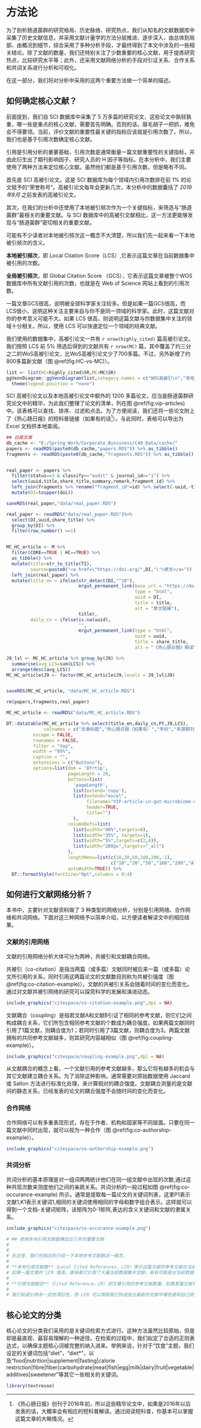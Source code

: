 # 方法论 {#method}

为了剖析肠道菌群的研究格局、历史脉络、研究热点，我们从知名的文献数据库中采集了历史文献信息，并采用文献计量学的方法分层推进、逐步深入，由总体到局部、由概况到细节，综合采用了多种分析手段，才最终得到了本文中涉及的一些相关结论。除了文献的数量，我们还特别关注了少数重要的核心文献，用于提炼研究热点，比较研究水平等；此外，还采用文献网络分析的手段对引证关系、合作关系和共词关系进行分析和可视化。

在这一部分，我们将对分析中采用的这两个重要方法做一个简单的描述。


## 如何确定核心文献？

前面提到，我们自 SCI 数据库中采集了 5 万多篇的研究论文，这些论文中孰轻孰重，哪一些是重点的核心文献，需要首先明确。否则的话，眉毛胡子一把抓，难免会不得要领。当前，评价文献的重要性最关键的指标应该就是引用次数了。所以，我们也是基于引用次数确定核心文献。


引用是引用分析的重要基础，引用次数是通常衡量一篇文献重要性的关键指标，并由此衍生出了期刊影响因子、研究人员的 H 因子等指标。在本分析中，我们主要使用了两种方法来定位核心文献。虽然他们都是基于引用次数，但是略有不同。

首先是 SCI 高被引论文。这是 SCI 数据库为每个领域内引用次数排在前 1% 的论文赋予的“荣誉称号”。高被引论文每年会更新几次，本分析中的数据囊括了 *2019年9月* 之前发表的高被引论文。

其次，在我们的分析中还使用了本地被引频次作为一个关键指标，来筛选与“肠道菌群”最相关的重要文献。与 SCI 数据库中的高被引文献相比，这一方法更能够发现与“肠道菌群”密切相关的重要文献。

可能有不少读者对本地被引频次这一概念不大清楚，所以我们先一起来看一下本地被引频次的含义。

**本地被引频次**，即 Local Citation Score（LCS）,它表示这篇文章在当前数据集中被引用的次数。

**全局被引频次**，即 Global Citation Score （GCS），它表示这篇文章被整个WOS数据库中所有文献引用的次数，也就是在 Web of Science 网站上看到的引用次数。

一篇文章GCS很高，说明被全球科学家关注较多。但是如果一篇GCS很高，而LCS很小，说明这种关注主要来自与你不是同一领域的科学家。此时，这篇文献对你的参考意义可能不大。如果 LCS 很高，则说明这篇文献与你数据集中关注的领域十分相关。所以，使用 LCS 可以快速定位一个领域的经典文献。

我们使用的数据集中，高被引论文一共有 `r nrow(highly_cited)` 篇高被引论文。我们按照 LCS 前 5% 筛选后得到的文献共有 `r nrow(MC)` 篇，其中覆盖了约三分之二的WoS高被引论文，比WoS高被引论文少了700多篇。不过，另外新增了约800多篇新文献（图 \@ref(fig:HC-vs-MC)）。

```r
list <- list(HC=highly_cited$SR,MC=MC$SR)
ggVennDiagram::ggVennDiagram(list,category.names = c("WOS高被引\n","本地高被引文献\n"),label="both") +
  theme(legend.position = "none")

```

 SCI 高被引论文以及本地高被引论文中额外的 1200 多篇论文，应当是肠道菌群研究论文中的精华，为此我们整理了论文的清单，列在图 \@ref(fig:vip-articles) 中。该表格可以查找、排序、过滤和点击。为了方便阅读，我们还将一些论文附上了《热心肠日报》的短科普链接（如果有的话[^daily-since-2016]）。与此同时，表格可以导出为 Excel 文档供本地查阅。

[^daily-since-2016]: 《热心肠日报》创刊于2016年初，所以这些精华论文中，如果是2016年以后发表的话，大概率会有相应的短科普解读。通过阅读短科普，你基本可以掌握这篇文章的大略情况。


```r
## 日报文章
db_cache <- "E:/Spring_Work/Corporate_Bussiness/C40_Data/cache/"
papers <- readRDS(paste0(db_cache,"papers.RDS")) %>% as_tibble()
fragments <- readRDS(paste0(db_cache,"fragments.RDS")) %>% as_tibble()


real_paper <- papers %>% 
  filter(status==3 & classify=="audit" & journal_id=="1") %>%
  select(uuid,title,share_title,summary,remark,fragment_id) %>% 
  left_join(fragments %>% rename("fragment_id"=id) %>% select(-uuid,-title,-remark)) %>%
  mutate(DI=toupper(doi))

saveRDS(real_paper,"data/real_paper.RDS")

real_paper <- readRDS("data/real_paper.RDS")%>% 
  select(DI,uuid,share_title) %>%
  group_by(DI) %>%
  filter(row_number() ==1)


MC_HC_article <- M %>%
  filter(CORE==TRUE | HC==TRUE) %>%
  as_tibble() %>%
  mutate(title=str_to_title(TI),
         source=paste0("<a href=\"https://doi.org/",DI,"\">原文</a>")) %>%
  left_join(real_paper) %>%
  mutate(title_en = ifelse(str_detect(DI,"^10"),
                           mrgut_permanent_link(base_url = "https://doi.org/",
                                                type = "html",
                                                uuid = DI,
                                                title = title,
                                                alt = "原文链接"),
                           title),
         daily_cn = ifelse(is.na(uuid),
                           "",
                           mrgut_permanent_link(type = "html",
                                                uuid = uuid,
                                                title = share_title,
                                                alt = "《热心肠日报》解读")))

J9_lvl <- MC_HC_article %>% group_by(J9) %>%
  summarise(avg_LCS=sum(LCS)) %>%
  arrange(desc(avg_LCS))
MC_HC_article$J9 <- factor(MC_HC_article$J9,levels = J9_lvl$J9)


saveRDS(MC_HC_article, "data/MC_HC_article.RDS")

rm(papers,fragments,real_paper)

```


```r
MC_HC_article <- readRDS("data/MC_HC_article.RDS")

DT::datatable(MC_HC_article %>% select(title_en,daily_cn,PY,J9,LCS), 
              colnames = c("文章标题","热心肠日报（如果有）","年份","来源期刊","LCS"),
          escape = FALSE,
          rownames = FALSE,
          filter = "top",
          width = "95%",
          caption = "",
          extensions = c("Buttons"),
          options=list(dom = 'Bfrtip',
                       pageLength = 20,
                       buttons=list(
                         'pageLength',
                         list(extend='copy'),
                         list(extend="excel",
                              filename="VIP-article-in-gut-microbiome-study",
                              header=TRUE,
                              title="")
                         ),
                       columnDefs=list(
                         list(width="40%",targets=0),
                         list(width="35%", targets=1),
                         list(width="5%",targets=c(2,4)),
                         list(width="200px",targets="_all")
                       ),
                       lengthMenu=list(c(10,20,50,100,200,-1),
                                       c("10","20","50","100","200","All")),
                       autoWidth=TRUE)) %>%
  DT::formatStyle(fontSize="9pt",columns = 0:4)
```


## 如何进行文献网络分析？{#network-concept}

本书中，主要针对文献资料做了 3 种类型的网络分析，分别是引用网络、合作网络和共词网络。下面对这三种网络予以简单介绍，以方便读者解读文中的相应结果。

### 文献的引用网络

文献的引用网络分析大体可分为两种，共被引和文献耦合网络。

共被引（co-citation）是指当两篇（或多篇）文献同时被后来一篇（或多篇）论文所引用的关系，同时引用这两篇论文的文献数目则称为共被引强度（图 \@ref(fig:co-citation-example)）。文献的共被引关系会随着时间的变化而变化。通过对文献共被引网络的研究可以探究科学的发展和演进动态。

```r
include_graphics("citespace/co-citation-example.png",dpi = NA)
```

文献耦合（coupling）是指若文献A和文献B引证了相同的参考文献，则它们之间构成耦合关系，它们所包含相同参考文献的个数成为耦合强度。如果两篇文献同时引用了1篇文献，则耦合度为1；若同时引用了3篇文献，则耦合度为3。两篇文献拥有的共同参考文献越多，则其研究内容越相似（图 \@ref(fig:coupling-example)）。

```r
include_graphics("citespace/coupling-example.png",dpi = NA)
```


从文献耦合的概念上看，一个文献引用的参考文献越多，那么它将有越多的机会与其它文献建立耦合关系。为了消除这种影响，通常需要对原始数据使用 Jaccard 或 Salton 方法进行标准化处理，来计算相对的耦合强度。文献耦合测量的是文献间的静态关系，已经发表的论文的耦合强度不会随时间的变化而变化。


### 合作网络

合作网络可以有多重表现形式，存在于作者、机构和国家等不同层面。只要在同一篇文献中同时出现，就可以视为一种合作（图 \@ref(fig:co-authorship-example)）。


```r
include_graphics("citespace/co-authorship-example.png")
```




### 共词分析

共词分析的基本原理是对一组词两两统计他们在同一组文献中出现的次数,通过这种共现次数来测度他们之间的亲疏关系。共词分析的一般过程如图 \@ref(fig:co-occurance-example) 所示。通常是提取每一篇论文的关键词列表，这里P1表示文献1,K1表示关键词1,相同的关键词使用相同的字母和数字组合表示。这样就可以得到一个文档-关键词矩阵，该矩阵为0-1矩阵,表达的含义关键词和文献的隶属关系。

```r
include_graphics("citespace/co-occurance-example.png")
```



```r
# ## 使用本地引用文献数确定近几年的重要文献
# 
# 
# 在这里，我们也相应的介绍一下本地参考文献数这一概念。
# 
# **本地引用文献数**（Local Cited References，LCR）表示这篇文献的参考文献在当前数据集中的数量，即这篇文献引用别人的情况。
# 如果一篇文章的 LCR 值高，意味着它引用了大量当前数据集中文献，极有可能是对当前数据集中研究密切相关的综述文章。
# 
# **引用文献数目**（Cited Reference，CR）即文章引用的参考文献数量。如果某篇文献引用了50篇参考文献，则 CR 为50。
# 
# 我们知道引用有一定的滞后性，而 LCR 可以帮助我们快速找出最新的文献中哪些是和自己研究方向最相关的文章。
```


## 核心论文的分类

核心论文的分类我们采用的是关键词检索方式进行。这种方法虽然比较原始，但是却是最直观、最容易理解的一种途径。在检索的过程中，我们拟定了合适的正则表达式，以确保主题核心词被完整的纳入进来。举例来说，针对于“饮食”主题，我们设定的关键词包括“diet”，“diet*”，以及“food|nutrition|supplement|fasting|calorie restriction|fibre|fiber|carbohydrate|meat|fish|egg|milk|dairy|fruit|vegetable|additives|sweetener”等其它一些相关的关键词。



```r
library(textreuse)
```



